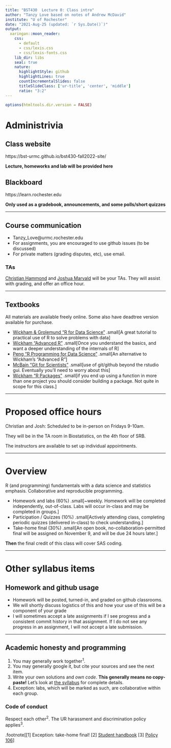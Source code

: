 ```yaml
---
title: "BST430  Lecture 0: Class intro"
author: "Tanzy Love based on notes of Andrew McDavid"
institute: "U of Rochester"
date: "2021-Aug-25 (updated: `r Sys.Date()`)"
output:
  xaringan::moon_reader:
    css:
      - default
      - css/lexis.css
      - css/lexis-fonts.css
    lib_dir: libs
    seal: true
    nature:
      highlightStyle: github
      highlightLines: true
      countIncrementalSlides: false
      titleSlideClass: ['ur-title', 'center', 'middle']
      ratio: "3:2"
---
```


```r
options(htmltools.dir.version = FALSE)
```



# Administrivia

## Class website

https://bst-urmc.github.io/bst430-fall2022-site/

**Lecture, homeworks and lab will be provided here**

## Blackboard

https://learn.rochester.edu

**Only used as a gradebook, announcements, and some polls/short quizzes**

---

## Course communication

-  Tanzy_Love@urmc.rochester.edu
-  For assignments, you are encouraged to use github issues (to be discussed)
-  For private matters (grading disputes, etc), use email.

### TAs

[Christian Hammond](Christian_Hammond@URMC.Rochester.edu) and [Joshua Marvald](Joshua_Marvald@URMC.Rochester.edu) will be your TAs.  They will assist with grading, and offer an office hour.

---

## Textbooks

All materials are available freely online.   Some also have deadtree version available for purchase.

-  [Wickham  & Grolemund “R for Data Science”](https://r4ds.had.co.nz/) .small[A great tutorial to practical use of R to solve problems with data]
-  [Wickham “Advanced R”](https://adv-r.hadley.nz/) .small[Once you understand the basics, and want a deeper understanding of the internals of R]
-  [Peng “R Programming for Data Science”](https://leanpub.com/rprogramming) .small[An alternative to Wickham's "Advanced R"]
-  [McBain “Git for Scientists”](https://milesmcbain.github.io/git_4_sci/) .small[use of git/github beyond the rstudio gui.  Eventually you'll need to worry about this]
-  [Wickham “R Packages”](https://r-pkgs.org/) .small[if you end up using a function in more than one project you should consider building a package.  Not quite in scope for this class.]

---

# Proposed office hours

Christian and Josh: Scheduled to be in-person on Fridays 9-10am.

They will be in the TA room in Biostatistics, on the 4th floor of SRB.

The instructors are available to set up individual appointments.

---

# Overview

R (and programming) fundamentals with a data science and statistics emphasis. Collaborative and reproducible programming.

-  Homework and labs (60%)
.small[~weekly.  Homework will be completed  independently, out-of-class.  Labs will occur in-class and may be completed in groups.]
-  Participation / Quizzes (10%)
.small[Actively attending class, completing periodic quizzes (delivered in-class) to check understanding.]
-  Take-home final (30%)
.small[An open book, no-collaboration-permitted final will be assigned on November 9, and will be due 24 hours later.]

**Then** the final credit of this class will cover SAS coding.

---

# Other syllabus items

## Homework and github usage

* Homework will be posted, turned-in, and graded on github classrooms.
* We will shortly discuss logistics of this and how your use of this will be a component of your grade
* I will sometimes accept a late assignments if I see progress and a consistent commit history in that assignment. If I do not see any progress in an assignment, I will not accept a late submission.

---

## Academic honesty and programming

1.  You may generally work together<sup>1</sup>.
2.  You may generally google it, but cite your sources and see the next item.
3.  Write your own solutions and *own code*.  **This generally means no copy-paste!**  Let's look at [the syllabus](../static/syllabus430-2022.pdf) for complete details.
4.  Exception: labs, which will be marked as such, are collaborative within each group.


### Code of conduct
Respect each other<sup>2</sup>.  The UR harassment and discrimination policy applies<sup>3</sup>.

.footnote[[1] Exception: take-home final!  [2] [Student handbook](http://www.rochester.edu/college/cscm/assets/pdf/standards_studentconduct.pdf)  [3] [Policy 106](http://www.rochester.edu/working/hr/policies/pdfpolicies/106.pdf)
]

